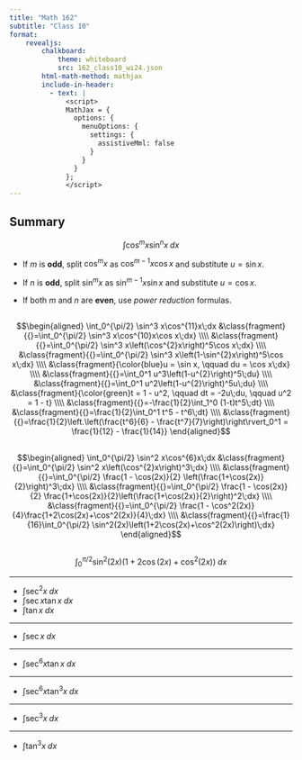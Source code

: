 ```yaml
---
title: "Math 162"
subtitle: "Class 10"
format: 
    revealjs:
        chalkboard:
            theme: whiteboard
            src: 162_class10_wi24.json
        html-math-method: mathjax
        include-in-header:
          - text: |
              <script>
              MathJax = {
                options: {
                  menuOptions: {
                    settings: {
                      assistiveMml: false
                    }
                  }
                }
              };
              </script>
---
```


## Summary {.smaller}

$$\int \cos^m x \sin^n x\;dx$$

*   If $m$ is __odd__, split $\cos^m x$ as $\cos^{m-1} x\cos x$ and substitute
    $u = \sin x$.

*   If $n$ is __odd__, split $\sin^m x$ as $\sin^{m-1} x\sin x$ and substitute
    $u = \cos x$.

*   If both $m$ and $n$ are __even__, use _power reduction_ formulas.

## {.smaller .scrollable}

$$\begin{aligned}
\int_0^{\pi/2} \sin^3 x\cos^{11}x\;dx
&\class{fragment}{{}=\int_0^{\pi/2} \sin^3 x\cos^{10}x\cos x\;dx} \\\\
&\class{fragment}{{}=\int_0^{\pi/2} \sin^3 x\left(\cos^{2}x\right)^5\cos x\;dx} \\\\
&\class{fragment}{{}=\int_0^{\pi/2} \sin^3 x\left(1-\sin^{2}x\right)^5\cos x\;dx} \\\\
&\class{fragment}{\color{blue}u = \sin x, \qquad du = \cos x\;dx} \\\\
&\class{fragment}{{}=\int_0^1 u^3\left(1-u^{2}\right)^5\;du} \\\\
&\class{fragment}{{}=\int_0^1 u^2\left(1-u^{2}\right)^5u\;du} \\\\
&\class{fragment}{\color{green}t = 1 - u^2, \qquad dt = -2u\;du, \qquad u^2 = 1 - t} \\\\
&\class{fragment}{{}=-\frac{1}{2}\int_1^0 (1-t)t^5\;dt} \\\\
&\class{fragment}{{}=\frac{1}{2}\int_0^1 t^5 - t^6\;dt} \\\\
&\class{fragment}{{}=\frac{1}{2}\left.\left(\frac{t^6}{6} -
\frac{t^7}{7}\right)\right\rvert_0^1 = \frac{1}{12} - \frac{1}{14}}
\end{aligned}$$


## {.smaller}

$$\begin{aligned}
\int_0^{\pi/2} \sin^2 x\cos^{6}x\;dx
&\class{fragment}{{}=\int_0^{\pi/2} \sin^2 x\left(\cos^{2}x\right)^3\;dx} \\\\
&\class{fragment}{{}=\int_0^{\pi/2} \frac{1 - \cos(2x)}{2} \left(\frac{1+\cos(2x)}{2}\right)^3\;dx} \\\\
&\class{fragment}{{}=\int_0^{\pi/2} \frac{1 - \cos(2x)}{2} \frac{1+\cos(2x)}{2}\left(\frac{1+\cos(2x)}{2}\right)^2\;dx} \\\\
&\class{fragment}{{}=\int_0^{\pi/2} \frac{1 - \cos^2(2x)}{4}\frac{1+2\cos(2x)+\cos^2(2x)}{4}\;dx} \\\\
&\class{fragment}{{}=\frac{1}{16}\int_0^{\pi/2} \sin^2(2x)\left(1+2\cos(2x)+\cos^2(2x)\right)\;dx}
\end{aligned}$$

## {.smaller}

$$\int_0^{\pi/2} \sin^2(2x)\left(1+2\cos(2x)+\cos^2(2x)\right)\;dx$$



---

*   $\displaystyle \int\sec^2 x\;dx$
*   $\displaystyle \int\sec x\tan x\;dx$
*   $\displaystyle \int\tan x\;dx$

---

*   $\displaystyle \int\sec x\;dx$


---

*   $\displaystyle \int\sec^6 x\tan x\;dx$


---

*   $\displaystyle \int\sec^6 x\tan^3 x\;dx$


---

*   $\displaystyle \int\sec^3 x\;dx$


---

*   $\displaystyle \int\tan^3 x\;dx$

